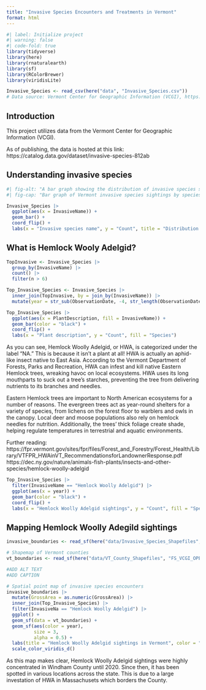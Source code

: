 ```yaml
---
title: "Invasive Species Encounters and Treatments in Vermont"
format: html
---
```


```r
#| label: Initialize project
#| warning: false
#| code-fold: true
library(tidyverse)
library(here)
library(rnaturalearth)
library(sf)
library(RColorBrewer)
library(viridisLite)
```

```r
Invasive_Species <- read_csv(here("data", "Invasive_Species.csv"))
# Data source: Vermont Center for Geographic Information (VCGI), https://catalog.data.gov/dataset/invasive-species-812ab
```

## Introduction

This project utilizes data from the Vermont Center for Geographic Information (VCGI). 

As of publishing, the data is hosted at this link:
https://catalog.data.gov/dataset/invasive-species-812ab 

## Understanding invasive species

```r
#| fig-alt: "A bar graph showing the distribution of invasive species sightings by species name in Vermont from 2007 to 2023. The number of Hemlock Woolly Adelgid sightings far exceeds the count for every other species."
#| fig-cap: "Bar graph of Vermont invasive species sightings by species name. Data source: Vermont Center for Geographic Information (VCGI), https://catalog.data.gov/dataset/invasive-species-812ab"

Invasive_Species |>
  ggplot(aes(x = InvasiveName)) +
  geom_bar() +
  coord_flip() +
  labs(x = "Invasive species name", y = "Count", title = "Distribution of invasive species sightings in Vermont (2007-2023)")
```

## What is Hemlock Wooly Adelgid?

```r
TopInvasive <- Invasive_Species |>
  group_by(InvasiveName) |>
  count() |>
  filter(n > 6)

Top_Invasive_Species <- Invasive_Species |>
  inner_join(TopInvasive, by = join_by(InvasiveName)) |>
  mutate(year = str_sub(ObservationDate, -4, str_length(ObservationDate)))
```

```r
Top_Invasive_Species |>
  ggplot(aes(x = PlantDescription, fill = InvasiveName)) +
  geom_bar(color = "black") +
  coord_flip() +
  labs(x = "Plant description", y = "Count", fill = "Species")
```

As you can see, Hemlock Woolly Adelgid, or HWA, is categorized under the label "NA." This is because it isn't a plant at all! HWA is actually an aphid-like insect native to East Asia. According to the Vermont Department of Forests, Parks and Recreation, HWA can infest and kill native Eastern Hemlock trees, wreaking havoc on local ecosystems. HWA uses its long mouthparts to suck out a tree's starches, preventing the tree from delivering nutrients to its branches and needles.

Eastern Hemlock trees are important to North American ecosystems for a number of reasons. The evergreen trees act as year-round shelters for a variety of species, from lichens on the forest floor to warblers and owls in the canopy. Local deer and moose populations also rely on hemlock needles for nutrition. Additionally, the trees' thick foliage create shade, helping regulate temperatures in terrestrial and aquatic environments.

Further reading:
https://fpr.vermont.gov/sites/fpr/files/Forest_and_Forestry/Forest_Health/Library/VTFPR_HWAinVT_RecommendationsforLandownerResponse.pdf 
https://dec.ny.gov/nature/animals-fish-plants/insects-and-other-species/hemlock-woolly-adelgid 

```r
Top_Invasive_Species |>
  filter(InvasiveName == "Hemlock Woolly Adelgid") |>
  ggplot(aes(x = year)) +
  geom_bar(color = "black") +
  coord_flip() +
  labs(x = "Hemlock Woolly Adelgid sightings", y = "Count", fill = "Species")
```

## Mapping Hemlock Woolly Adegild sightings

```r
invasive_boundaries <- read_sf(here("data/Invasive_Species_Shapefiles", "Invasive_Species.dbf"))
```

```r
# Shapemap of Vermont counties
vt_boundaries <- read_sf(here("data/VT_County_Shapefiles", "FS_VCGI_OPENDATA_Boundary_BNDHASH_poly_counties_SP_v1.dbf"))
```

```r
#ADD ALT TEXT
#ADD CAPTION

# Spatial point map of invasive species encounters
invasive_boundaries |>
  mutate(GrossArea = as.numeric(GrossArea)) |>
  inner_join(Top_Invasive_Species) |>
  filter(InvasiveNa == "Hemlock Woolly Adelgid") |>
  ggplot() +
  geom_sf(data = vt_boundaries) +
  geom_sf(aes(color = year),
          size = 3,
          alpha = 0.5) +
  labs(title = "Hemlock Woolly Adelgid sightings in Vermont", color = "Invasive species", y = "Latitude", x = "Longitude") +
  scale_color_viridis_d()
```
As this map makes clear, Hemlock Woolly Adelgid sightings were highly concentrated in Windham County until 2020. Since then, it has been spotted in various locations across the state. This is due to a large investation of HWA in Massachusets which borders the County.

